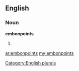==English==

===Noun===
'''embonpoints'''

# {{plural of|[[embonpoint]]}}

[[Category:English plurals]]

[[ar:embonpoints]]
[[my:embonpoints]]